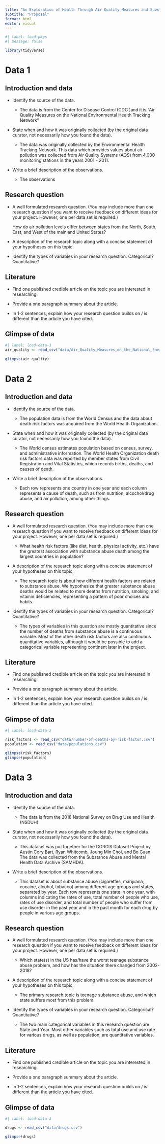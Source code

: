 ```yaml
---
title: "An Exploration of Health Through Air Quality Measures and Substance Abuse"
subtitle: "Proposal"
format: html
editor: visual
---
```


```r
#| label: load-pkgs
#| message: false

library(tidyverse)
```

# Data 1

## Introduction and data

-   Identify the source of the data.

    -   The data is from the Center for Disease Control (CDC )and it is "Air Quality Measures on the National Environmental Health Tracking Network"

-   State when and how it was originally collected (by the original data curator, not necessarily how you found the data).

    -   The data was originally collected by the Environmental Health Tracking Network. This data which provides values about air pollution was collected from Air Quality Systems (AQS) from 4,000 monitoring stations in the years 2001 - 2011.

-   Write a brief description of the observations.

    -   The observations

## Research question

-   A well formulated research question. (You may include more than one research question if you want to receive feedback on different ideas for your project. However, one per data set is required.)

    How do air pollution levels differ between states from the North, South, East, and West of the mainland United States?

-   A description of the research topic along with a concise statement of your hypotheses on this topic.

-   Identify the types of variables in your research question. Categorical? Quantitative?

## Literature

-   Find one published credible article on the topic you are interested in researching.

-   Provide a one paragraph summary about the article.

-   In 1-2 sentences, explain how your research question builds on / is different than the article you have cited.

## Glimpse of data

```r
#| label: load-data-1
air_quality <- read_csv("data/Air_Quality_Measures_on_the_National_Environmental_Health_Tracking_Network (1).csv")
 
glimpse(air_quality)

```

# Data 2

## Introduction and data

-   Identify the source of the data.

    -   The population data is from the World Census and the data about death risk factors was acquired from the World Health Organization.

-   State when and how it was originally collected (by the original data curator, not necessarily how you found the data).

    -   The World census estimates population based on census, survey, and administrative information. The World Health Organization death risk factors data was reported by member states from Civil Registration and Vital Statistics, which records births, deaths, and causes of death.

-   Write a brief description of the observations.

    -   Each row represents one country in one year and each column represents a cause of death, such as from nutrition, alcochol/drug abuse, and air pollution, among other things.

## Research question

-   A well formulated research question. (You may include more than one research question if you want to receive feedback on different ideas for your project. However, one per data set is required.)

    -   What health risk factors (like diet, health, physical activity, etc.) have the greatest association with substance abuse death among the largest countries in population?

-   A description of the research topic along with a concise statement of your hypotheses on this topic.

    -   The research topic is about how different health factors are related to substance abuse. We hypothesize that greater substance abuse deaths would be related to more deaths from nutrition, smoking, and vitamin deficiencies, representing a pattern of poor choices and habits.

-   Identify the types of variables in your research question. Categorical? Quantitative?

    -   The types of variables in this question are mostly quantitative since the number of deaths from substance abuse is a continuous variable. Most of the other death risk factors are also continuous quantitative variables, although it would be possible to add a categorical variable representing continent later in the project.

## Literature

-   Find one published credible article on the topic you are interested in researching.

-   Provide a one paragraph summary about the article.

-   In 1-2 sentences, explain how your research question builds on / is different than the article you have cited.

## Glimpse of data

```r
#| label: load-data-2

risk_factors <- read_csv("data/number-of-deaths-by-risk-factor.csv")
population <- read_csv("data/populations.csv")

glimpse(risk_factors)
glimpse(population)

```

# Data 3

## Introduction and data

-   Identify the source of the data.

    -   The data is from the 2018 National Survey on Drug Use and Health (NSDUH).

-   State when and how it was originally collected (by the original data curator, not necessarily how you found the data).

    -   This dataset was put together for the CORGIS Dataset Project by Austin Cory Bart, Ryan Whitcomb, Joung Min Choi, and Bo Guan. The data was collected from the Substance Abuse and Mental Health Data Archive (SAMHDA).

-   Write a brief description of the observations.

    -   This dataset is about substance abuse (cigarettes, marijuana, cocaine, alcohol, tobacco) among different age groups and states, separated by year. Each row represents one state in one year, with columns indicating the rates of use, total number of people who use, rates of use disorder, and total number of people who suffer from use disorder in the past year and in the past month for each drug by people in various age groups.

## Research question

-   A well formulated research question. (You may include more than one research question if you want to receive feedback on different ideas for your project. However, one per data set is required.)

    -   Which state(s) in the US has/have the worst teenage substance abuse problem, and how has the situation there changed from 2002-2018?

-   A description of the research topic along with a concise statement of your hypotheses on this topic.

    -   The primary research topic is teenage substance abuse, and which state suffers most from this problem.

-   Identify the types of variables in your research question. Categorical? Quantitative?

    -   The two main categorical variables in this research question are State and Year. Most other variables such as total use and use rate for various drugs, as well as population, are quantitative variables.

## Literature

-   Find one published credible article on the topic you are interested in researching.

-   Provide a one paragraph summary about the article.

-   In 1-2 sentences, explain how your research question builds on / is different than the article you have cited.

## Glimpse of data

```r
#| label: load-data-3

drugs <- read_csv("data/drugs.csv")

glimpse(drugs)
```
